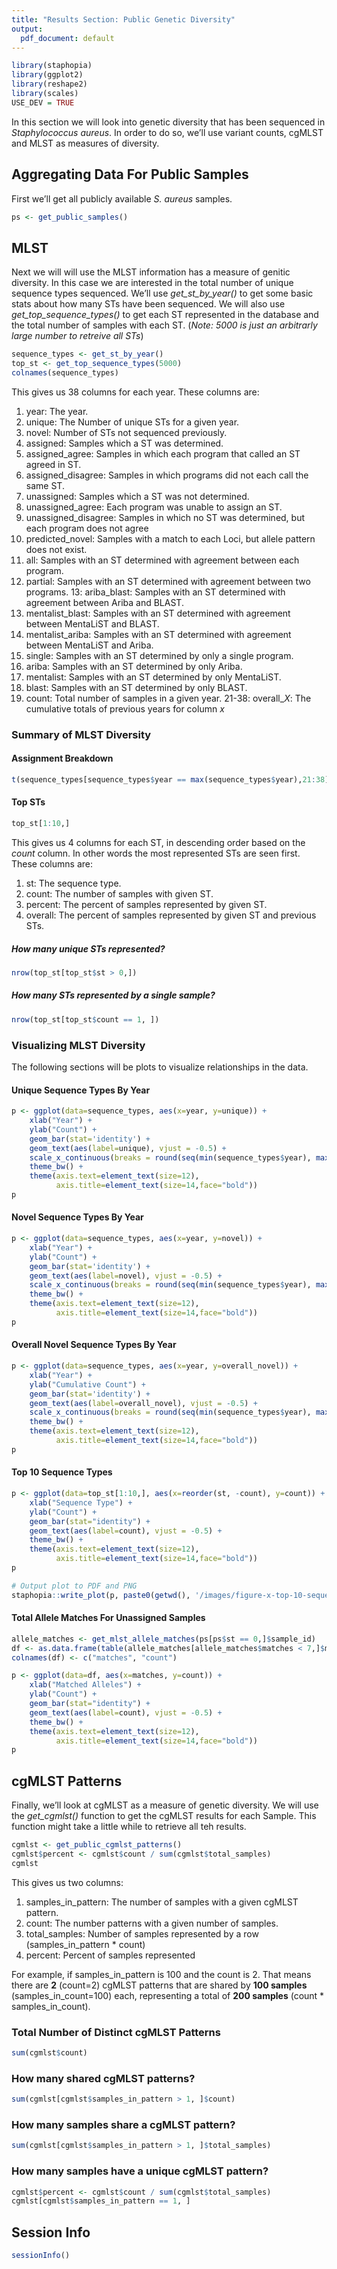 ```yaml
---
title: "Results Section: Public Genetic Diversity"
output:
  pdf_document: default
---
```

```r
library(staphopia)
library(ggplot2)
library(reshape2)
library(scales)
USE_DEV = TRUE
```

In this section we will look into genetic diversity that has been sequenced in *Staphylococcus aureus*. In order to do so, we'll use variant counts, cgMLST and MLST as measures of diversity.


## Aggregating Data For Public Samples
First we'll get all publicly available *S. aureus* samples.

```r
ps <- get_public_samples()
```

## MLST
Next we will will use the MLST information has a measure of genitic diversity. In this case we are interested in the total number of unique sequence types sequenced. We'll use *get_st_by_year()* to get some basic stats about how many STs have been sequenced. We will also use *get_top_sequence_types()* to get each ST represented in the database and the total number of samples with each ST. (*Note: 5000 is just an arbitrarly large number to retreive all STs*)
```r
sequence_types <- get_st_by_year()
top_st <- get_top_sequence_types(5000)
colnames(sequence_types)
```

This gives us 38 columns for each year. These columns are:

1. year: The year.
2. unique: The Number of unique STs for a given year.
3. novel: Number of STs not sequenced previously.
4. assigned: Samples which a ST was determined.
5. assigned_agree: Samples in which each program that called an ST agreed in ST.
6. assigned_disagree: Samples in which programs did not each call the same ST.
7. unassigned: Samples which a ST was not determined.
8. unassigned_agree: Each program was unable to assign an ST.
9. unassigned_disagree: Samples in which no ST was determined, but each program does not agree
10. predicted_novel: Samples with a match to each Loci, but allele pattern does not exist.
11. all: Samples with an ST determined with agreement between each program.
12. partial: Samples with an ST determined with agreement between two programs.
13: ariba_blast: Samples with an ST determined with agreement between Ariba and BLAST.
14. mentalist_blast: Samples with an ST determined with agreement between MentaLiST and BLAST.
15. mentalist_ariba: Samples with an ST determined with agreement between MentaLiST and Ariba.
16. single: Samples with an ST determined by only a single program.
17. ariba: Samples with an ST determined by only Ariba.
18. mentalist: Samples with an ST determined by only MentaLiST.
19. blast: Samples with an ST determined by only BLAST.
20. count: Total number of samples in a given year.
21-38: overall_*X*: The cumulative totals of previous years for column *x*

### Summary of MLST Diversity
#### Assignment Breakdown
```r
t(sequence_types[sequence_types$year == max(sequence_types$year),21:38])
```

#### Top STs
```r
top_st[1:10,]
```

This gives us 4 columns for each ST, in descending order based on the *count* column. In other words the most represented STs are seen first. These columns are:

1. st: The sequence type.
2. count: The number of samples with given ST.
3. percent: The percent of samples represented by given ST.
4. overall: The percent of samples represented by given ST and previous STs.

##### How many unique STs represented?
```r
nrow(top_st[top_st$st > 0,])
```

##### How many STs represented by a single sample?
```r
nrow(top_st[top_st$count == 1, ])
```


###  Visualizing MLST Diversity
The following sections will be plots to visualize relationships in the data.

#### Unique Sequence Types By Year
```r
p <- ggplot(data=sequence_types, aes(x=year, y=unique)) +
    xlab("Year") +
    ylab("Count") +
    geom_bar(stat='identity') +
    geom_text(aes(label=unique), vjust = -0.5) +
    scale_x_continuous(breaks = round(seq(min(sequence_types$year), max(sequence_types$year), by = 1),1)) +
    theme_bw() +
    theme(axis.text=element_text(size=12),
          axis.title=element_text(size=14,face="bold"))
p
```

#### Novel Sequence Types By Year
```r
p <- ggplot(data=sequence_types, aes(x=year, y=novel)) +
    xlab("Year") +
    ylab("Count") +
    geom_bar(stat='identity') +
    geom_text(aes(label=novel), vjust = -0.5) +
    scale_x_continuous(breaks = round(seq(min(sequence_types$year), max(sequence_types$year), by = 1),1)) +
    theme_bw() +
    theme(axis.text=element_text(size=12),
          axis.title=element_text(size=14,face="bold"))
p
```

#### Overall Novel Sequence Types By Year
```r
p <- ggplot(data=sequence_types, aes(x=year, y=overall_novel)) +
    xlab("Year") +
    ylab("Cumulative Count") +
    geom_bar(stat='identity') +
    geom_text(aes(label=overall_novel), vjust = -0.5) +
    scale_x_continuous(breaks = round(seq(min(sequence_types$year), max(sequence_types$year), by = 1),1)) +
    theme_bw() +
    theme(axis.text=element_text(size=12),
          axis.title=element_text(size=14,face="bold"))
p
```


#### Top 10 Sequence Types
```r
p <- ggplot(data=top_st[1:10,], aes(x=reorder(st, -count), y=count)) +
    xlab("Sequence Type") +
    ylab("Count") +
    geom_bar(stat="identity") +
    geom_text(aes(label=count), vjust = -0.5) + 
    theme_bw() +
    theme(axis.text=element_text(size=12),
          axis.title=element_text(size=14,face="bold"))
p

# Output plot to PDF and PNG
staphopia::write_plot(p, paste0(getwd(), '/images/figure-x-top-10-sequence-types'))
```

#### Total Allele Matches For Unassigned Samples
```r
allele_matches <- get_mlst_allele_matches(ps[ps$st == 0,]$sample_id)
df <- as.data.frame(table(allele_matches[allele_matches$matches < 7,]$matches))
colnames(df) <- c("matches", "count")

p <- ggplot(data=df, aes(x=matches, y=count)) +
    xlab("Matched Alleles") +
    ylab("Count") +
    geom_bar(stat="identity") +
    geom_text(aes(label=count), vjust = -0.5) + 
    theme_bw() +
    theme(axis.text=element_text(size=12),
          axis.title=element_text(size=14,face="bold"))
p
```

## cgMLST Patterns
Finally, we'll look at cgMLST as a measure of genetic diversity. We will use the *get_cgmlst()* function to get the cgMLST results for each Sample. This function might take a little while to retrieve all teh results.
```r
cgmlst <- get_public_cgmlst_patterns()
cgmlst$percent <- cgmlst$count / sum(cgmlst$total_samples)
cgmlst
```

This gives us two columns:

1. samples_in_pattern: The number of samples with a given cgMLST pattern.
2. count: The number patterns with a given number of samples.
3. total_samples: Number of samples represented by a row (samples_in_pattern * count)
4. percent: Percent of samples represented

For example, if samples_in_pattern is 100 and the count is 2. That means there are **2** (count=2) cgMLST patterns that are shared by **100 samples** (samples_in_count=100) each, representing a total of **200 samples** (count * samples_in_count).

### Total Number of Distinct cgMLST Patterns
```r
sum(cgmlst$count)
```

### How many shared cgMLST patterns?
```r
sum(cgmlst[cgmlst$samples_in_pattern > 1, ]$count)
```

### How many samples share a cgMLST pattern?
```r
sum(cgmlst[cgmlst$samples_in_pattern > 1, ]$total_samples)
```

### How many samples have a unique cgMLST pattern?
```r
cgmlst$percent <- cgmlst$count / sum(cgmlst$total_samples)
cgmlst[cgmlst$samples_in_pattern == 1, ]
```


## Session Info
```r
sessionInfo()
```
